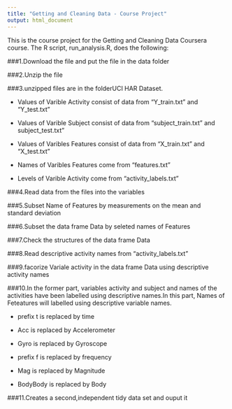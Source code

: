 ```yaml
---
title: "Getting and Cleaning Data - Course Project"
output: html_document
---
```


This is the course project for the Getting and Cleaning Data Coursera course. The R script, run_analysis.R, does the following:

###1.Download the file and put the file in the data folder

###2.Unzip the file

###3.unzipped files are in the folderUCI HAR Dataset. 

* Values of Varible Activity consist of data from “Y_train.txt” and “Y_test.txt”

* Values of Varible Subject consist of data from “subject_train.txt” and subject_test.txt"

* Values of Varibles Features consist of data from “X_train.txt” and “X_test.txt”

* Names of Varibles Features come from “features.txt”

* Levels of Varible Activity come from “activity_labels.txt”

###4.Read data from the files into the variables

###5.Subset Name of Features by measurements on the mean and standard deviation

###6.Subset the data frame Data by seleted names of Features

###7.Check the structures of the data frame Data

###8.Read descriptive activity names from “activity_labels.txt”

###9.facorize Variale activity in the data frame Data using descriptive activity names

###10.In the former part, variables activity and subject and names of the activities have been labelled using descriptive names.In this part, Names of Feteatures will labelled using descriptive variable names.

* prefix t is replaced by time

* Acc is replaced by Accelerometer

* Gyro is replaced by Gyroscope

* prefix f is replaced by frequency

* Mag is replaced by Magnitude

* BodyBody is replaced by Body

###11.Creates a second,independent tidy data set and ouput it
